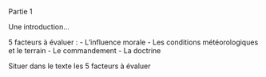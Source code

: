 Partie 1

Une introduction…

5 facteurs à évaluer : - L’influence morale - Les conditions météorologiques et le terrain - Le commandement - La doctrine

Situer dans le texte les 5 facteurs à évaluer
